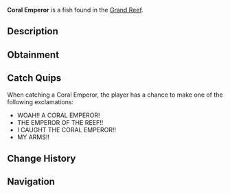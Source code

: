 {{FishInfobox
|image          = Coral Emperor.png
|rarity         = Legendary
|sea            = First Sea
|location       = [[Grand Reef]]
|sublocation    = 
|sources        = Fishing Rod
|radar_location = 
|prog_speed     = -60
|xp             = 1800
|weather        = 
|time           = 
|season         = 
|bait           = Fish Head
|base_weight    = 30
|base_value     = 4000
|weight_range   = 15
|base_chance    = 0.04
|base_resil     = 20
}}
'''Coral Emperor''' is a {{Rarity|Legendary}} fish found in the [[Grand Reef]].

== Description ==
{{Description|A massive reef predator that controls large territories. Their powerful fins and sharp teeth make them feared hunters, though they rarely stray far from their chosen coral domain.|Bestiary Entry}}

== Obtainment ==
{{Fish Availability|
Grand Reef
|top_rods      = 
Leviathan's Fang Rod\61717.66\236493.34;
Free Spirit Rod\55348.17\235292.99;
Great Rod of Oscar\53556.57\148645.98;
Trident Rod\51770.16\220082.37;
Astralhook Rod\50939.15\156194.79;
Resourceful Rod\38073.72\120463.72;
Destiny Rod\39509.8\115292.04;
No-Life Rod\49134.1\178512.76;
Azure Of Lagoon\37353.88\173868.28;
Riptide Rod\37312.37\129621.9;
Frog Rod\27794.49\93842.27;
Ethereal Prism Rod\50791.1\153335.2;
Seraphic Rod\49741.41\158804.03;
Rod Of The Forgotten Fang\45505.76\150985.35;
Challenger's Rod\45203.81\160403.07;
Rod Of The Depths\39975.39\131318.37;
Rod Of The Exalted One\39569.64\126247.13;
Zeus Rod\39091.32\134192.76;
Verdant Shear Rod\38334.63\133070.41;
Blazebringer Rod\37558.33\129854.19;
Depthseeker Rod\36217.93\131002.95;
Avalanche Rod\32109.37\114696.96;
Volcanic Rod\30551.65\106244.34;
Steady Rod\10297.13\44559.06
|recommended   = Trident Rod
}}

== Catch Quips ==
When catching a Coral Emperor, the player has a chance to make one of the following exclamations:
* WOAH!! A CORAL EMPEROR!
* THE EMPEROR OF THE REEF!!
* I CAUGHT THE CORAL EMPEROR!!
* MY ARMS!!

== Change History ==
{{Change History|{{subst:Current Version}}}}

== Navigation ==
{{Fish Navbox|Grand Reef}}